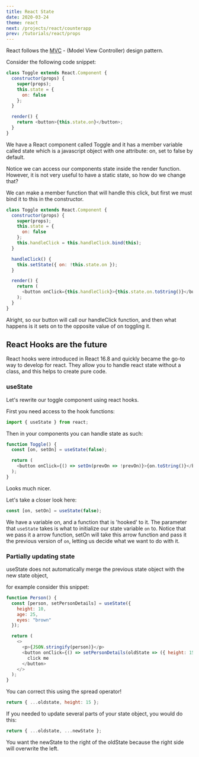---
title: React State
date: 2020-03-24
theme: react
next: /projects/react/counterapp
prev: /tutorials/react/props
---

React follows the [MVC](https://www.geeksforgeeks.org/mvc-design-pattern/) - (Model View Controller) design pattern.

Consider the following code snippet:

```js
class Toggle extends React.Component {
  constructor(props) {
    super(props);
    this.state = {
      on: false
    };
  }

  render() {
    return <button>{this.state.on}</button>;
  }
}
```

We have a React component called Toggle and it has a member variable called state which is a javascript object with one attribute: on, set to false by default.

Notice we can access our components state inside the render function. However, it is not very useful to have a static state, so how do we change that?

We can make a member function that will handle this click, but first we must bind it to this in the constructor.

```js live=true
class Toggle extends React.Component {
  constructor(props) {
    super(props);
    this.state = {
      on: false
    };
    this.handleClick = this.handleClick.bind(this);
  }

  handleClick() {
    this.setState({ on: !this.state.on });
  }

  render() {
    return (
      <button onClick={this.handleClick}>{this.state.on.toString()}</button>
    );
  }
}
```

Alright, so our button will call our handleClick function, and then what happens is it sets on to the opposite value of on toggling it.

## React Hooks are the future

React hooks were introduced in React 16.8 and quickly became the go-to way to develop for react.
They allow you to handle react state without a class, and this helps to create pure code.

### useState

Let's rewrite our toggle component using react hooks.

First you need access to the hook functions:

```js
import { useState } from react;
```

Then in your components you can handle state as such:

```js live=True
function Toggle() {
  const [on, setOn] = useState(false);

  return (
    <button onClick={() => setOn(prevOn => !prevOn)}>{on.toString()}</button>
  );
}
```

Looks much nicer.

Let's take a closer look here:

```js
const [on, setOn] = useState(false);
```

We have a variable on, and a function that is 'hooked' to it.
The parameter that `useState` takes is what to initialize our state variable `on` to.
Notice that we pass it a arrow function, setOn will take this arrow function and pass it the previous version of `on`, letting us decide what we want to do with it.

### Partially updating state

useState does not automatically merge the previous state object with the new state object,

for example consider this snippet:

```js live=True
function Person() {
  const [person, setPersonDetails] = useState({
    height: 10,
    age: 25,
    eyes: "brown"
  });

  return (
    <>
      <p>{JSON.stringify(person)}</p>
      <button onClick={() => setPersonDetails(oldState => ({ height: 15 }))}>
        click me
      </button>
    </>
  );
}
```

You can correct this using the spread operator!

```js
return { ...oldstate, height: 15 };
```

If you needed to update several parts of your state object, you would do this:

```js
return { ...oldstate, ...newState };
```

You want the newState to the right of the oldState because the right side will overwrite the left.
